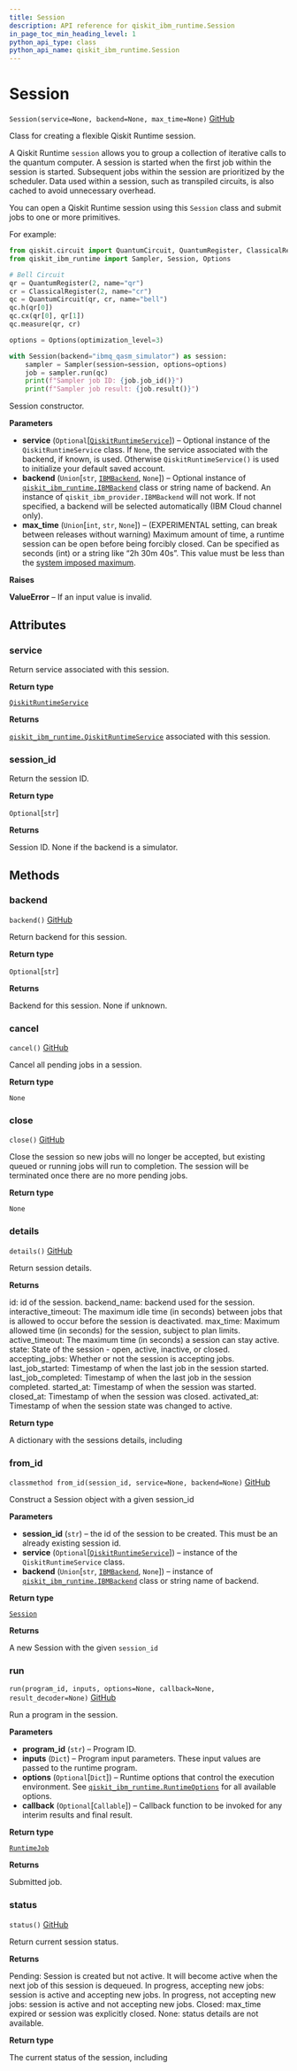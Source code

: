 ```yaml
---
title: Session
description: API reference for qiskit_ibm_runtime.Session
in_page_toc_min_heading_level: 1
python_api_type: class
python_api_name: qiskit_ibm_runtime.Session
---
```


# Session

<span id="qiskit_ibm_runtime.Session" />

`Session(service=None, backend=None, max_time=None)` [GitHub](https://github.com/Qiskit/qiskit-ibm-runtime/tree/stable/0.20/qiskit_ibm_runtime/session.py#L40-L336 "view source code")

Class for creating a flexible Qiskit Runtime session.

A Qiskit Runtime `session` allows you to group a collection of iterative calls to the quantum computer. A session is started when the first job within the session is started. Subsequent jobs within the session are prioritized by the scheduler. Data used within a session, such as transpiled circuits, is also cached to avoid unnecessary overhead.

You can open a Qiskit Runtime session using this `Session` class and submit jobs to one or more primitives.

For example:

```python
from qiskit.circuit import QuantumCircuit, QuantumRegister, ClassicalRegister
from qiskit_ibm_runtime import Sampler, Session, Options

# Bell Circuit
qr = QuantumRegister(2, name="qr")
cr = ClassicalRegister(2, name="cr")
qc = QuantumCircuit(qr, cr, name="bell")
qc.h(qr[0])
qc.cx(qr[0], qr[1])
qc.measure(qr, cr)

options = Options(optimization_level=3)

with Session(backend="ibmq_qasm_simulator") as session:
    sampler = Sampler(session=session, options=options)
    job = sampler.run(qc)
    print(f"Sampler job ID: {job.job_id()}")
    print(f"Sampler job result: {job.result()}")
```

Session constructor.

**Parameters**

*   **service** (`Optional`\[[`QiskitRuntimeService`](qiskit_ibm_runtime.QiskitRuntimeService "qiskit_ibm_runtime.qiskit_runtime_service.QiskitRuntimeService")]) – Optional instance of the `QiskitRuntimeService` class. If `None`, the service associated with the backend, if known, is used. Otherwise `QiskitRuntimeService()` is used to initialize your default saved account.
*   **backend** (`Union`\[`str`, [`IBMBackend`](qiskit_ibm_runtime.IBMBackend "qiskit_ibm_runtime.ibm_backend.IBMBackend"), `None`]) – Optional instance of [`qiskit_ibm_runtime.IBMBackend`](qiskit_ibm_runtime.IBMBackend "qiskit_ibm_runtime.IBMBackend") class or string name of backend. An instance of `qiskit_ibm_provider.IBMBackend` will not work. If not specified, a backend will be selected automatically (IBM Cloud channel only).
*   **max\_time** (`Union`\[`int`, `str`, `None`]) – (EXPERIMENTAL setting, can break between releases without warning) Maximum amount of time, a runtime session can be open before being forcibly closed. Can be specified as seconds (int) or a string like “2h 30m 40s”. This value must be less than the [system imposed maximum](/run/max-execution-time).

**Raises**

**ValueError** – If an input value is invalid.

## Attributes

<span id="qiskit_ibm_runtime.Session.service" />

### service

Return service associated with this session.

**Return type**

[`QiskitRuntimeService`](qiskit_ibm_runtime.QiskitRuntimeService "qiskit_ibm_runtime.qiskit_runtime_service.QiskitRuntimeService")

**Returns**

[`qiskit_ibm_runtime.QiskitRuntimeService`](qiskit_ibm_runtime.QiskitRuntimeService "qiskit_ibm_runtime.QiskitRuntimeService") associated with this session.

<span id="qiskit_ibm_runtime.Session.session_id" />

### session\_id

Return the session ID.

**Return type**

`Optional`\[`str`]

**Returns**

Session ID. None if the backend is a simulator.

## Methods

### backend

<span id="qiskit_ibm_runtime.Session.backend" />

`backend()` [GitHub](https://github.com/Qiskit/qiskit-ibm-runtime/tree/stable/0.20/qiskit_ibm_runtime/session.py#L208-L214 "view source code")

Return backend for this session.

**Return type**

`Optional`\[`str`]

**Returns**

Backend for this session. None if unknown.

### cancel

<span id="qiskit_ibm_runtime.Session.cancel" />

`cancel()` [GitHub](https://github.com/Qiskit/qiskit-ibm-runtime/tree/stable/0.20/qiskit_ibm_runtime/session.py#L194-L198 "view source code")

Cancel all pending jobs in a session.

**Return type**

`None`

### close

<span id="qiskit_ibm_runtime.Session.close" />

`close()` [GitHub](https://github.com/Qiskit/qiskit-ibm-runtime/tree/stable/0.20/qiskit_ibm_runtime/session.py#L200-L206 "view source code")

Close the session so new jobs will no longer be accepted, but existing queued or running jobs will run to completion. The session will be terminated once there are no more pending jobs.

**Return type**

`None`

### details

<span id="qiskit_ibm_runtime.Session.details" />

`details()` [GitHub](https://github.com/Qiskit/qiskit-ibm-runtime/tree/stable/0.20/qiskit_ibm_runtime/session.py#L242-L278 "view source code")

Return session details.

**Returns**

id: id of the session. backend\_name: backend used for the session. interactive\_timeout: The maximum idle time (in seconds) between jobs that is allowed to occur before the session is deactivated. max\_time: Maximum allowed time (in seconds) for the session, subject to plan limits. active\_timeout: The maximum time (in seconds) a session can stay active. state: State of the session - open, active, inactive, or closed. accepting\_jobs: Whether or not the session is accepting jobs. last\_job\_started: Timestamp of when the last job in the session started. last\_job\_completed: Timestamp of when the last job in the session completed. started\_at: Timestamp of when the session was started. closed\_at: Timestamp of when the session was closed. activated\_at: Timestamp of when the session state was changed to active.

**Return type**

A dictionary with the sessions details, including

### from\_id

<span id="qiskit_ibm_runtime.Session.from_id" />

`classmethod from_id(session_id, service=None, backend=None)` [GitHub](https://github.com/Qiskit/qiskit-ibm-runtime/tree/stable/0.20/qiskit_ibm_runtime/session.py#L298-L323 "view source code")

Construct a Session object with a given session\_id

**Parameters**

*   **session\_id** (`str`) – the id of the session to be created. This must be an already existing session id.
*   **service** (`Optional`\[[`QiskitRuntimeService`](qiskit_ibm_runtime.QiskitRuntimeService "qiskit_ibm_runtime.qiskit_runtime_service.QiskitRuntimeService")]) – instance of the `QiskitRuntimeService` class.
*   **backend** (`Union`\[`str`, [`IBMBackend`](qiskit_ibm_runtime.IBMBackend "qiskit_ibm_runtime.ibm_backend.IBMBackend"), `None`]) – instance of [`qiskit_ibm_runtime.IBMBackend`](qiskit_ibm_runtime.IBMBackend "qiskit_ibm_runtime.IBMBackend") class or string name of backend.

**Return type**

[`Session`](#qiskit_ibm_runtime.Session "qiskit_ibm_runtime.session.Session")

**Returns**

A new Session with the given `session_id`

### run

<span id="qiskit_ibm_runtime.Session.run" />

`run(program_id, inputs, options=None, callback=None, result_decoder=None)` [GitHub](https://github.com/Qiskit/qiskit-ibm-runtime/tree/stable/0.20/qiskit_ibm_runtime/session.py#L149-L192 "view source code")

Run a program in the session.

**Parameters**

*   **program\_id** (`str`) – Program ID.
*   **inputs** (`Dict`) – Program input parameters. These input values are passed to the runtime program.
*   **options** (`Optional`\[`Dict`]) – Runtime options that control the execution environment. See [`qiskit_ibm_runtime.RuntimeOptions`](qiskit_ibm_runtime.RuntimeOptions "qiskit_ibm_runtime.RuntimeOptions") for all available options.
*   **callback** (`Optional`\[`Callable`]) – Callback function to be invoked for any interim results and final result.

**Return type**

[`RuntimeJob`](qiskit_ibm_runtime.RuntimeJob "qiskit_ibm_runtime.runtime_job.RuntimeJob")

**Returns**

Submitted job.

### status

<span id="qiskit_ibm_runtime.Session.status" />

`status()` [GitHub](https://github.com/Qiskit/qiskit-ibm-runtime/tree/stable/0.20/qiskit_ibm_runtime/session.py#L216-L240 "view source code")

Return current session status.

**Returns**

Pending: Session is created but not active. It will become active when the next job of this session is dequeued. In progress, accepting new jobs: session is active and accepting new jobs. In progress, not accepting new jobs: session is active and not accepting new jobs. Closed: max\_time expired or session was explicitly closed. None: status details are not available.

**Return type**

The current status of the session, including

